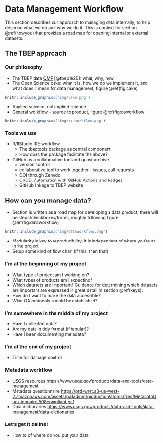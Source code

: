 # Data Management Workflow {#workflow}

This section describes our approach to managing data internally, to help describe what we do and why we do it.  This is context for section \@ref(howyou) that provides a road map for opening internal or external datasets.  

## The TBEP approach

### Our philosophy {#philo}

* The TBEP data [QMP](https://drive.google.com/file/d/1DyA0PNHV8rEXGMwGiyS7sXY1ECLYpJJO/view?usp=sharing) [@tbep1620]: what, why, how
* The Open Science cake: what it is, how we do we implement it, and what does it mean for data management, figure \@ref(fig:cake)

```r
knitr::include_graphics('img/cake.png')
```

* Applied science, not implied science
* General workflow - source to product, figure \@ref(fig:osworkflow)

```r
knitr::include_graphics('img/os-workflow.png')
```

### Tools we use {#tools}

* R/RStudio IDE workflow
     * The tbeptools package as central component
     * How does the package facilitate the above?
* GitHub as a collaborative tool and quasi-archive
     * version control
     * collaborative tool to work together - issues, pull requests
     * DOI through Zenodo
     * CI/CD, Automation with GitHub Actions and badges
     * GitHub linkage to TBEP website

## How can you manage data? {#howyou}

* Section is written as a road map for developing a data product, there will be steps/checkboxes/forms, roughly following figure \@ref(fig:dataworkflow)

```r
knitr::include_graphics('img/dataworkflow.png')
```

* Modularity is key to reproducibility, it is independent of where you're at in the project
* Setup some kind of flow chart (if this, then that)

### I'm at the beginning of my project

* What type of project am I working on? 
* What types of products am I expecting?
* Which datasets are important? Guidance for determining which datasets are important are expressed in great detail in section \@ref(keys).
* How do I want to make the data accessible?
* What QA protocols should be established?

### I'm somewhere in the middle of my project

* Have I collected data?
* Are my data in tidy format (if tabular)? 
* Have I been documenting metadata? 

### I'm at the end of my project

* Time for damage control

### Metadata workflow

* USGS resources <https://www.usgs.gov/products/data-and-tools/data-management>
* Metadata questionnaire <https://prd-wret.s3-us-west-2.amazonaws.com/assets/palladium/production/atoms/files/MetadataQuestionnaire_508compliant.pdf>
* Data dictionaries <https://www.usgs.gov/products/data-and-tools/data-management/data-dictionaries>

### Let's get it online!

* How to of where do you put your data

